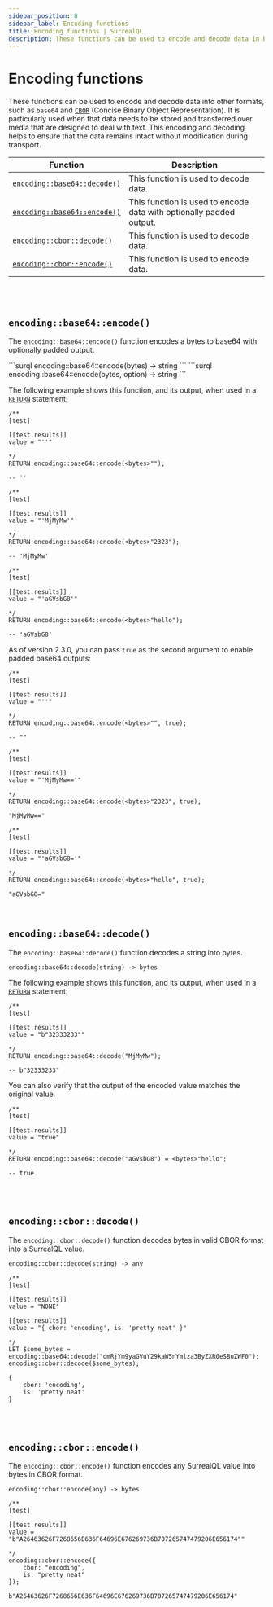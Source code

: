 ```yaml
---
sidebar_position: 8
sidebar_label: Encoding functions
title: Encoding functions | SurrealQL
description: These functions can be used to encode and decode data in base64. It is particularly used when that data needs to be stored and transferred over media that are designed to deal with text. This encoding and decoding helps to ensure that the data remains intact without modification during transport.
---
```



# Encoding functions

These functions can be used to encode and decode data into other formats, such as `base64` and [`CBOR`](/docs/surrealdb/integration/cbor) (Concise Binary Object Representation). It is particularly used when that data needs to be stored and transferred over media that are designed to deal with text. This encoding and decoding helps to ensure that the data remains intact without modification during transport.

<table>
  <thead>
    <tr>
      <th scope="col">Function</th>
      <th scope="col">Description</th>
    </tr>
  </thead>
  <tbody>
    <tr>
      <td scope="row" data-label="Function"><a href="#encodingbase64decode"><code>encoding::base64::decode()</code></a></td>
      <td scope="row" data-label="Description">This function is used to decode data.</td>
    </tr>
    <tr>
      <td scope="row" data-label="Function"><a href="#encodingbase64encode"><code>encoding::base64::encode()</code></a></td>
      <td scope="row" data-label="Description"> This function is used to encode data with optionally padded output.</td>
    </tr>
    <tr>
      <td scope="row" data-label="Function"><a href="#encodingcbordecode"><code>encoding::cbor::decode()</code></a></td>
      <td scope="row" data-label="Description">This function is used to decode data.</td>
    </tr>
    <tr>
      <td scope="row" data-label="Function"><a href="#encodingcborencode"><code>encoding::cbor::encode()</code></a></td>
      <td scope="row" data-label="Description">This function is used to encode data.</td>
    </tr>
  </tbody>
</table>

<br></br>

## `encoding::base64::encode()`

The `encoding::base64::encode()` function encodes a bytes to base64 with optionally padded output.

<Tabs>

<TabItem label="API DEFINITION (before 2.3.0)">
```surql
encoding::base64::encode(bytes) -> string
```

</TabItem>

<TabItem label="API DEFINITION (after 2.3.0)">
```surql
encoding::base64::encode(bytes, option<bool>) -> string
```

</TabItem>

</Tabs>

The following example shows this function, and its output, when used in a [`RETURN`](/docs/surrealql/statements/return) statement:

```surql
/**
[test]

[[test.results]]
value = "''"

*/
RETURN encoding::base64::encode(<bytes>"");

-- ''
```

```surql
/**
[test]

[[test.results]]
value = "'MjMyMw'"

*/
RETURN encoding::base64::encode(<bytes>"2323");

-- 'MjMyMw'
```

```surql
/**
[test]

[[test.results]]
value = "'aGVsbG8'"

*/
RETURN encoding::base64::encode(<bytes>"hello");

-- 'aGVsbG8'
```

As of version 2.3.0, you can pass `true` as the second argument to enable padded base64 outputs:

```surql
/**
[test]

[[test.results]]
value = "''"

*/
RETURN encoding::base64::encode(<bytes>"", true);

-- ""
```

```surql
/**
[test]

[[test.results]]
value = "'MjMyMw=='"

*/
RETURN encoding::base64::encode(<bytes>"2323", true);

"MjMyMw=="
```

```surql
/**
[test]

[[test.results]]
value = "'aGVsbG8='"

*/
RETURN encoding::base64::encode(<bytes>"hello", true);

"aGVsbG8="
```

<br />

## `encoding::base64::decode()`

The `encoding::base64::decode()` function decodes a string into bytes.

```surql title="API DEFINITION"
encoding::base64::decode(string) -> bytes
```

The following example shows this function, and its output, when used in a [`RETURN`](/docs/surrealql/statements/return) statement:

```surql
/**
[test]

[[test.results]]
value = "b"32333233""

*/
RETURN encoding::base64::decode("MjMyMw");

-- b"32333233"
```

You can also verify that the output of the encoded value matches the original value. 

```surql
/**
[test]

[[test.results]]
value = "true"

*/
RETURN encoding::base64::decode("aGVsbG8") = <bytes>"hello";

-- true
```

<br /><br />

## `encoding::cbor::decode()`

<Since v="v3.0.0-alpha.1" />

The `encoding::cbor::decode()` function decodes bytes in valid CBOR format into a SurrealQL value.

```surql title="API DEFINITION"
encoding::cbor::decode(string) -> any
```

```surql
/**
[test]

[[test.results]]
value = "NONE"

[[test.results]]
value = "{ cbor: 'encoding', is: 'pretty neat' }"

*/
LET $some_bytes = encoding::base64::decode("omRjYm9yaGVuY29kaW5nYmlza3ByZXR0eSBuZWF0");
encoding::cbor::decode($some_bytes);
```

```surql title="Output"
{
	cbor: 'encoding',
	is: 'pretty neat'
}
```

<br /><br />

## `encoding::cbor::encode()`

<Since v="v3.0.0-alpha.1" />

The `encoding::cbor::encode()` function encodes any SurrealQL value into bytes in CBOR format.

```surql title="API DEFINITION"
encoding::cbor::encode(any) -> bytes
```

```surql
/**
[test]

[[test.results]]
value = "b"A26463626F7268656E636F64696E676269736B707265747479206E656174""

*/
encoding::cbor::encode({
    cbor: "encoding",
    is: "pretty neat"
});
```

```surql title="Output"
b"A26463626F7268656E636F64696E676269736B707265747479206E656174"
```
